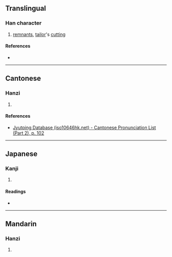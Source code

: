 {{character info}}
==Translingual==

===Han character===
{{Han char|rn=50|rad=巾|as=08|sn=11|four=|canj=LBJNU|ids=⿰巾宛}}

# [[remnant]]s, [[tailor]]'s [[cutting]]

====References====
* {{Han ref|kx=0333.050|dkj=08949|dj=0639.070|hdz=10745.220|uh=5E35|ud=24117}}

----

==Cantonese==

===Hanzi===
{{yue-hanzi|jyut=[[wun1]], [[jyun2]]|y=wun1, yun2}}

# {{rfdef|yue|sort=巾08}}

====References====
* [http://www.iso10646hk.net/jp/document/download.jsp Jyutping Database (iso10646hk.net) - Cantonese Pronunciation List (Part 2), p. 102]

----

==Japanese==

===Kanji===
{{ja-kanji|grade=|rs=巾08}}

# {{rfdef|ja|sort=巾08}}

====Readings====
* {{ja-readings|on=[[わん]] (wan), [[えん]] (en), [[おん]] (on)|kun=[[たちあまりのきれ]] (tachiamarinokire)}}

----

==Mandarin==

===Hanzi===
{{cmn-hanzi|pin=[[wān]] ([[wan1]]), [[jià]] ([[jia4]])|wg=wan<sup>1</sup>, chia<sup>4</sup>}}

# {{rfdef|cmn|sort=巾08}}